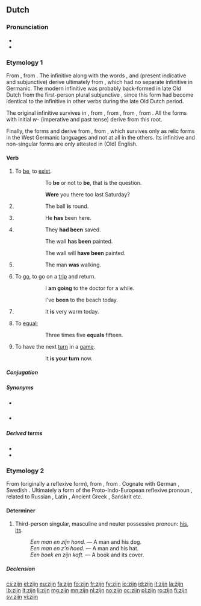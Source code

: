 ==Dutch==

===Pronunciation===
* {{IPA|/zɛi̯n/|lang=nl}}
* {{audio|Nl-zijn.ogg|audio}}

===Etymology 1===
From {{etyl|dum|nl}} {{term|sijn|lang=dum}}, from {{etyl|odt|nl}} {{term|sin|sīn|lang=odt}}. The infinitive along with the words {{term|is|lang=nl}}, {{term|zij|lang=nl}} and {{term||zijn|lang=nl}} (present indicative and subjunctive) derive ultimately from {{etyl|ine-pro|nl}} {{recons|h₁es-||to be|lang=ine-pro}}, which had no separate infinitive in Germanic. The modern infinitive was probably back-formed in late Old Dutch from the first-person plural subjunctive {{term||sīn|we be|lang=odt}}, since this form had become identical to the infinitive in other verbs during the late Old Dutch period.

The original infinitive survives in {{term|wezen|lang=nl}}, from {{etyl|dum|nl}} {{term|wesen|lang=dum}}, from {{etyl|odt|nl}} {{term|wesan|lang=odt}}, from {{etyl|gem-pro|nl}} {{recons|wesanan|lang=gem-pro}}, from {{recons|h₂wes-||to reside|lang=ine-pro}}. All the forms with initial ''w-'' (imperative and past tense) derive from this root.

Finally, the forms {{term|ben|lang=nl}} and {{term|bent|lang=nl}} derive from {{etyl|gem-pro|nl}} {{recons|beunan||to be, to become|lang=gem-pro}}, from {{recons|bʰuH-||to become|lang=ine-pro}}, which survives only as relic forms in the West Germanic languages and not at all in the others. Its infinitive and non-singular forms are only attested in (Old) English.

====Verb====
{{nl-verb|irr}}

# {{intransitive|lang=nl}} To [[be]], to [[exist]].
#: {{lang|nl|'''''Zijn''' of niet '''zijn''', dat is de vraag.''}}
#:: To '''be''' or not to '''be''', that is the question.
#: {{lang|nl|'''''Was''' je er afgelopen zaterdag ook?''}}
#:: '''Were''' you there too last Saturday?
# {{transitive|copular|lang=nl}} {{non-gloss definition|Used to connect a noun to an adjective that describes it.}}
#: {{lang|nl|''De bal '''is''' rond.''}}
#:: The ball '''is''' round.
# {{transitive|auxiliary|lang=nl}} {{non-gloss definition|Used to form the [[perfect tense]] of the [[active voice]] of some verbs, together with a [[past participle]].<br/>'''Note:''' The perfect tense of most other verbs is formed using [[hebben]].}}
#: {{lang|nl|''Hij '''is''' hier geweest.''}}
#:: He '''has''' been here.
# {{transitive|auxiliary|lang=nl}} {{non-gloss definition|Used to form the [[perfect tense]] of the [[passive voice]], together with a [[past participle]].<br/>'''Note:''' The [[imperfect tense]] passive is formed using [[worden]].}}
#: {{lang|nl|''Ze '''waren''' gered.''}}
#:: They '''had been''' saved.
#: {{lang|nl|''De muur '''is''' geschilderd.''}}
#:: The wall '''has been''' painted.
#: {{lang|nl|''De muur zal '''zijn''' geschilderd.''}}
#:: The wall will '''have been''' painted.
# {{transitive|auxiliary|lang=nl}} {{non-gloss definition|Used to form the continuous forms of various tenses, together with '''[[aan het]]'''.}}
#: {{lang|nl|''De man '''was''' aan het lopen.''}}
#:: The man '''was''' walking.
# {{intransitive|lang=nl}} To [[go]], to go on a [[trip]] and return.
#: {{lang|nl|''Ik '''ben''' even naar de dokter.''}}
#:: I '''am going''' to the doctor for a while.
#: {{lang|nl|''Ik ben vandaag naar het strand '''geweest.'''}}
#:: I've '''been''' to the beach today.
# {{intransitive|impersonal|lang=nl}} {{non-gloss definition|Used to indicate weather, temperature or some other general condition.}}
#: {{lang|nl|''Het '''is''' erg warm vandaag.''}}
#:: It '''is''' very warm today.
# {{transitive|copular|mathematics|lang=nl}} To [[equal]]; {{non-gloss definition|used to indicate that the values on either side of an equation are the same.}}
#: {{lang|nl|''Drie keer vijf '''is''' vijftien.''}}
#:: Three times five '''equals''' fifteen.
# {{intransitive|lang=nl}} To have the next [[turn]] in a [[game]].
#: {{lang|nl|''Jij '''bent''' nu.''}}
#:: It '''is your turn''' now.

=====Conjugation=====
{{nl-conj-zijn}}

=====Synonyms=====
* {{qualifier|archaic}} {{l|nl|wezen}}
* {{qualifier|obsolete}} {{l|nl|bennen}}

=====Derived terms=====
* {{l|nl|voorzijn}}
* {{l|nl|welzijn}}

===Etymology 2===
From {{etyl|odt|nl}} {{term|sin|sīn|lang=odt}} (originally a reflexive form), from {{etyl|gem-pro|nl}} {{recons|sīnaz|lang=gem-pro}}, from {{etyl|ine-pro|nl}} {{recons|seyno-|lang=ine-pro}}. Cognate with German {{term|sein|lang=de}}, Swedish {{term|sin|lang=sv}}. Ultimately a form of the Proto-Indo-European reflexive pronoun {{recons|swe|lang=ine-pro}}, related to Russian {{term|себя|tr=sebja|lang=ru}}, Latin {{term|suus|lang=la}}, Ancient Greek {{term|ἑός|tr=heos|lang=grc}}, Sanskrit {{term|tr=sva|lang=sa}}{{rfscript|Deva}} etc.

====Determiner====
{{head|nl|determiner|dependent possessive, independent possessive|mijne|contracted form|m'n|cat2=possessive determiners|g=m|g2=n}}

# Third-person singular, masculine and neuter possessive pronoun: [[his]], [[its]].
#: '' Een man en zijn hond.'' &mdash; A man and his dog.
#: '' Een man en z'n hoed.'' &mdash; A man and his hat.
#: '' Een boek en zijn kaft.'' &mdash; A book and its cover.

=====Declension=====
{{nl-decl-personal pronouns}}

[[cs:zijn]]
[[el:zijn]]
[[eu:zijn]]
[[fa:zijn]]
[[fo:zijn]]
[[fr:zijn]]
[[fy:zijn]]
[[io:zijn]]
[[id:zijn]]
[[it:zijn]]
[[la:zijn]]
[[lb:zijn]]
[[lt:zijn]]
[[li:zijn]]
[[mg:zijn]]
[[mn:zijn]]
[[nl:zijn]]
[[no:zijn]]
[[oc:zijn]]
[[pl:zijn]]
[[ro:zijn]]
[[fi:zijn]]
[[sv:zijn]]
[[vi:zijn]]